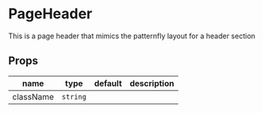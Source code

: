 
# PageHeader
This is a page header that mimics the patternfly layout for a header section

## Props

|name|type|default|description|
|----|----|-------|-----------|
|className|`string`|||



